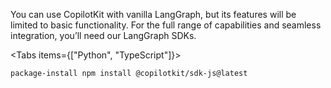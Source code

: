 
You can use CopilotKit with vanilla LangGraph, but its features will be limited to
basic functionality. For the full range of capabilities and seamless integration,
you’ll need our LangGraph SDKs.

<Tabs items={["Python", "TypeScript"]}>
  <Tab value="Python">
    <div className="py-6">
      <InstallPythonSDKSnippet components={props.components} />
    </div>
  </Tab>
  <Tab value="TypeScript">
    <div className="py-6">
      ```package-install npm install @copilotkit/sdk-js@latest ```
    </div>
  </Tab>
</Tabs>
